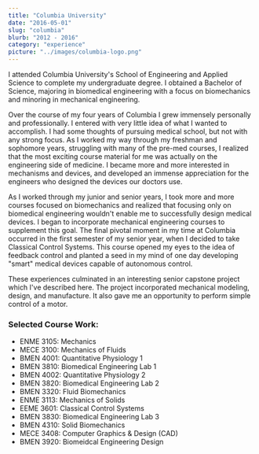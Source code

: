 ```yaml
---
title: "Columbia University"
date: "2016-05-01"
slug: "columbia"
blurb: "2012 - 2016"
category: "experience"
picture: "../images/columbia-logo.png"
---
```


I attended Columbia University's School of Engineering and Applied Science to complete my undergraduate degree. I obtained a Bachelor of Science, majoring in biomedical engineering with a focus on biomechanics and minoring in mechanical engineering.

Over the course of my four years of Columbia I grew immensely personally and professionally. I entered with very little idea of what I wanted to accomplish. I had some thoughts of pursuing medical school, but not with any strong focus. As I worked my way through my freshman and sophomore years, struggling with many of the pre-med courses, I realized that the most exciting course material for me was actually on the engineering side of medicine. I became more and more interested in mechanisms and devices, and developed an immense appreciation for the engineers who designed the devices our doctors use.

As I worked through my junior and senior years, I took more and more courses focused on biomechanics and realized that focusing only on biomedical engineering wouldn't enable me to successfully design medical devices. I began to incorporate mechanical engineering courses to supplement this goal. The final pivotal moment in my time at Columbia occurred in the first semester of my senior year, when I decided to take Classical Control Systems. This course opened my eyes to the idea of feedback control and planted a seed in my mind of one day developing "smart" medical devices capable of autonomous control.

These experiences culminated in an interesting senior capstone project which I've described <PostLink href="/hip-cpm">here</PostLink>. The project incorporated mechanical modeling, design, and manufacture. It also gave me an opportunity to perform simple control of a motor.


### Selected Course Work:
- ENME 3105: Mechanics
- MECE 3100: Mechanics of Fluids
- BMEN 4001: Quantitative Physiology 1
- BMEN 3810: Biomedical Engineering Lab 1
- BMEN 4002: Quantitative Physiology 2
- BMEN 3820: Biomedical Engineering Lab 2
- BMEN 3320: Fluid Biomechanics
- ENME 3113: Mechanics of Solids
- EEME 3601: Classical Control Systems
- BMEN 3830: Biomedical Engineering Lab 3
- BMEN 4310: Solid Biomechanics
- MECE 3408: Computer Graphics & Design (CAD)
- BMEN 3920: Biomeidcal Engineering Design